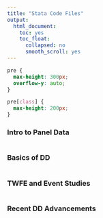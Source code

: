 ```yaml
---
title: "Stata Code Files"
output:
  html_document:
    toc: yes
    toc_float:
      collapsed: no
      smooth_scroll: yes
---
```


```css
pre {
  max-height: 300px;
  overflow-y: auto;
}

pre[class] {
  max-height: 200px;
}
```


### Intro to Panel Data

```r
```


### Basics of DD

```r
```


### TWFE and Event Studies

```r
```

### Recent DD Advancements

```r
```
